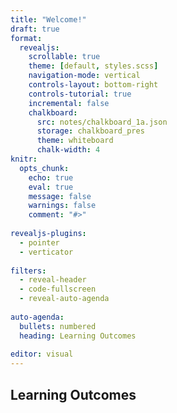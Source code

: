 ```yaml
---
title: "Welcome!"
draft: true
format:
  revealjs:
    scrollable: true
    theme: [default, styles.scss]
    navigation-mode: vertical
    controls-layout: bottom-right
    controls-tutorial: true
    incremental: false 
    chalkboard:
      src: notes/chalkboard_1a.json
      storage: chalkboard_pres
      theme: whiteboard
      chalk-width: 4
knitr:
  opts_chunk: 
    echo: true
    eval: true
    message: false
    warnings: false
    comment: "#>" 
    
revealjs-plugins:
  - pointer
  - verticator
  
filters: 
  - reveal-header
  - code-fullscreen
  - reveal-auto-agenda
  
auto-agenda:
  bullets: numbered
  heading: Learning Outcomes
  
editor: visual
---
```


## Learning Outcomes
